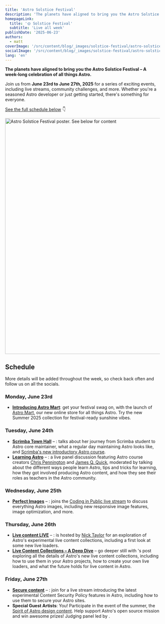 ```yaml
---
title: 'Astro Solstice Festival'
description: 'The planets have aligned to bring you the Astro Solstice Festival – a week-long celebration of all things Astro'
homepageLink:
  title: '🌞 Solstice Festival'
  subtitle: 'Live all week'
publishDate: '2025-06-23'
authors:
  - matt
coverImage: '/src/content/blog/_images/solstice-festival/astro-solstice-festival-schedule-cover.webp'
socialImage: '/src/content/blog/_images/solstice-festival/astro-solstice-festival-schedule-og.webp'
lang: 'en'
---
```




**The planets have aligned to bring you the **Astro Solstice Festival** – A week-long celebration of all things Astro.**

Join us from **June 23rd to June 27th, 2025** for a series of exciting events, including live streams, community challenges, and more. Whether you're a seasoned Astro developer or just getting started, there's something for everyone.

[See the full schedule below](#schedule) 👇

<Image src={poster} alt="Astro Solstice Festival poster. See below for content" width="768" />

## Schedule

More details will be added throughout the week, so check back often and follow us on all the socials.

### Monday, June 23rd

- **[Introducing Astro Mart](/blog/astro-mart/)**: get your festival swag on, with the launch of [Astro Mart](https://shop.astro.build), our new online store for all things Astro. Try the new Summer 2025 collection for festival-ready sunshine vibes.

### Tuesday, June 24th

- **[Scrimba Town Hall](https://www.youtube.com/watch?v=ea8kp0Z-gYk)** – <EventTime datetime="2025-06-24T16:00:00Z" />: <Mention name="sarah" /> talks about her journey from Scrimba student to Astro core maintainer, what a regular day maintaining Astro looks like, and [Scrimba's new introductory Astro course](https://scrimba.com/intro-to-astro-c00ar0fi5u?via=astro).
- **[Learning Astro](https://youtube.com/live/0mKNSwi7Wvk?feature=share)** – <EventTime datetime="2025-06-24T18:30:00Z" />: a live panel discussion featuring Astro course creators [Chris Pennington](https://learnastro.dev/?code=ASTRO_PROMO) and [James Q. Quick](https://scrimba.com/intro-to-astro-c00ar0fi5u?via=astro), moderated by <Mention name="sarah" /> talking about the different ways people learn Astro, tips and tricks for learning, how they got involved producing Astro content, and how they see their roles as teachers in the Astro community.

### Wednesday, June 25th

- **[Perfect Images](https://youtube.com/live/Z6w4G_6k7rw?feature=share)** – <EventTime datetime="2025-06-25T15:00:00Z" />: <Mention name="matt" /> joins the [Coding in Public live stream](https://youtube.com/live/Z6w4G_6k7rw?feature=share) to discuss everything Astro images, including new responsive image features, image optimization, and more.

### Thursday, June 26th

- **[Live content LIVE](https://nickyt.live/#2025-06-26-matt-kane)** – <EventTime datetime="2025-06-25T14:30:00Z" /> : <Mention name="matt" /> is hosted by [Nick Taylor](https://nickyt.live/#2025-06-26-matt-kane) for an exploration of Astro's experimental live content collections, including a first look at some new live loaders.
- **[Live Content Collections – A Deep Dive](https://astro.build/blog/live-content-collections-deep-dive/)** – go deeper still with <Mention name="matt" />'s post exploring all the details of Astro's new live content collections, including how to use them in your Astro projects, how to create your own live loaders, and what the future holds for live content in Astro.

### Friday, June 27th

- **[Secure content](https://youtube.com/live/3r9ThIMYzsU?feature=share)** – <EventTime datetime="2025-06-27T13:00:00Z" />: join <Mention name="ema"/> for a live stream introducing the latest experimental Content Security Policy features in Astro, including how to use them to secure your Astro sites.
- **Special Guest Artists**: You! Participate in the event of the summer, the [Spirit of Astro design content](https://shop.astro.build/contest/). Help support Astro's open source mission and win awesome prizes! Judging panel led by <Mention name="chris" />.
